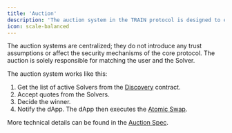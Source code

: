 ```yaml
---
title: 'Auction'
description: 'The auction system in the TRAIN protocol is designed to efficiently match users with Solvers for cross-chain swaps'
icon: scale-balanced
---
```


The auction systems are centralized; they do not introduce any trust assumptions or affect the security mechanisms of the core protocol. The auction is solely responsible for matching the user and the Solver.

The auction system works like this:

1. Get the list of active Solvers from the [Discovery](/protocol/discovery) contract.
2. Accept quotes from the Solvers.
3. Decide the winner.
4. Notify the dApp. The dApp then executes the [Atomic Swap](/protocol/atomic-swaps-prehtlc).

More technical details can be found in the [Auction Spec](/protocol-spec/auction).